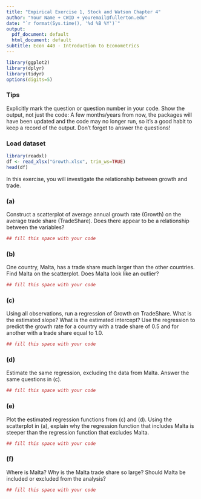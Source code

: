 ```yaml
---
title: "Empirical Exercise 1, Stock and Watson Chapter 4"
author: "Your Name + CWID + youremail@fullerton.edu"
date: "`r format(Sys.time(), '%d %B %Y')`"
output:
  pdf_document: default
  html_document: default
subtitle: Econ 440 - Introduction to Econometrics
---
```


```r
library(ggplot2)
library(dplyr)
library(tidyr)
options(digits=5)
```


### Tips
Explicitly mark the question or question number in your code. Show the output, not just the code: A few months/years from now, the packages will have been updated and the code may no longer run, so it's a good habit to keep a record of the output. Don't forget to answer the questions! 

### Load dataset
```r
library(readxl)
df <- read_xlsx("Growth.xlsx", trim_ws=TRUE)
head(df)
```

In this exercise, you will investigate the relationship between growth and trade.

### (a) 
Construct a scatterplot of average annual growth rate (Growth) on the average trade share (TradeShare). Does there appear to be a relationship between the variables?

```r
## fill this space with your code
```


### (b) 
One country, Malta, has a trade share much larger than the other countries. Find Malta on the scatterplot. Does Malta look like an outlier?

```r
## fill this space with your code
```



### (c) 
Using all observations, run a regression of Growth on TradeShare. What is the estimated slope? What is the estimated intercept? Use the regression to predict the growth rate for a country with a trade share of 0.5 and for another with a trade share equal to 1.0.

```r
## fill this space with your code
```



### (d) 
Estimate the same regression, excluding the data from Malta. Answer the same questions in (c).

```r
## fill this space with your code
```



### (e) 
Plot the estimated regression functions from (c) and (d). Using the scatterplot in (a), explain why the regression function that includes Malta is steeper than the regression function that excludes Malta.

```r
## fill this space with your code
```



### (f) 
Where is Malta? Why is the Malta trade share so large? Should Malta be included or excluded from the analysis?

```r
## fill this space with your code
```


